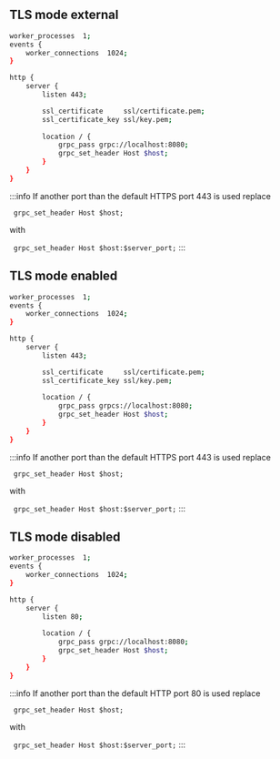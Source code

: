 ## TLS mode external

```bash
worker_processes  1;
events {
    worker_connections  1024;
}

http {
    server {
        listen 443;

        ssl_certificate     ssl/certificate.pem;
        ssl_certificate_key ssl/key.pem;
 
        location / {
            grpc_pass grpc://localhost:8080;
            grpc_set_header Host $host;
        }
    }
}
```

:::info
If another port than the default HTTPS port 443 is used replace

` grpc_set_header Host $host;`

with

` grpc_set_header Host $host:$server_port;`
:::

## TLS mode enabled

```bash
worker_processes  1;
events {
    worker_connections  1024;
}

http {
    server {
        listen 443;

        ssl_certificate     ssl/certificate.pem;
        ssl_certificate_key ssl/key.pem;
 
        location / {
            grpc_pass grpcs://localhost:8080;
            grpc_set_header Host $host;
        }
    }
}
```

:::info
If another port than the default HTTPS port 443 is used replace

` grpc_set_header Host $host;`

with

` grpc_set_header Host $host:$server_port;`
:::

## TLS mode disabled

```bash
worker_processes  1;
events {
    worker_connections  1024;
}

http {
    server {
        listen 80;
 
        location / {
            grpc_pass grpc://localhost:8080;
            grpc_set_header Host $host;
        }
    }
}
```

:::info
If another port than the default HTTP port 80 is used replace

` grpc_set_header Host $host;`

with

` grpc_set_header Host $host:$server_port;`
:::
